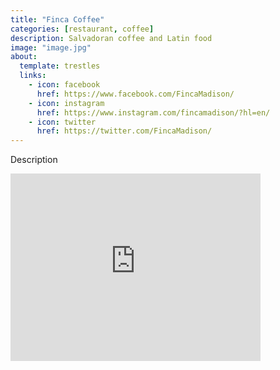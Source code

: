 ```yaml
---
title: "Finca Coffee"
categories: [restaurant, coffee]
description: Salvadoran coffee and Latin food
image: "image.jpg"
about:
  template: trestles
  links:
    - icon: facebook
      href: https://www.facebook.com/FincaMadison/
    - icon: instagram
      href: https://www.instagram.com/fincamadison/?hl=en/
    - icon: twitter
      href: https://twitter.com/FincaMadison/
---
```


Description

```{=html}
<iframe src="https://www.google.com/maps/embed?pb=!1m18!1m12!1m3!1d2916.3761474104526!2d-89.37774518429164!3d43.03351670029665!2m3!1f0!2f0!3f0!3m2!1i1024!2i768!4f13.1!3m3!1m2!1s0x0%3A0x2176951aefce242e!2sFinca%20Coffee!5e0!3m2!1sen!2sus!4v1662062774254!5m2!1sen!2sus" width="400" height="300" style="border:0;" allowfullscreen="" loading="lazy" referrerpolicy="no-referrer-when-downgrade"></iframe>
```
